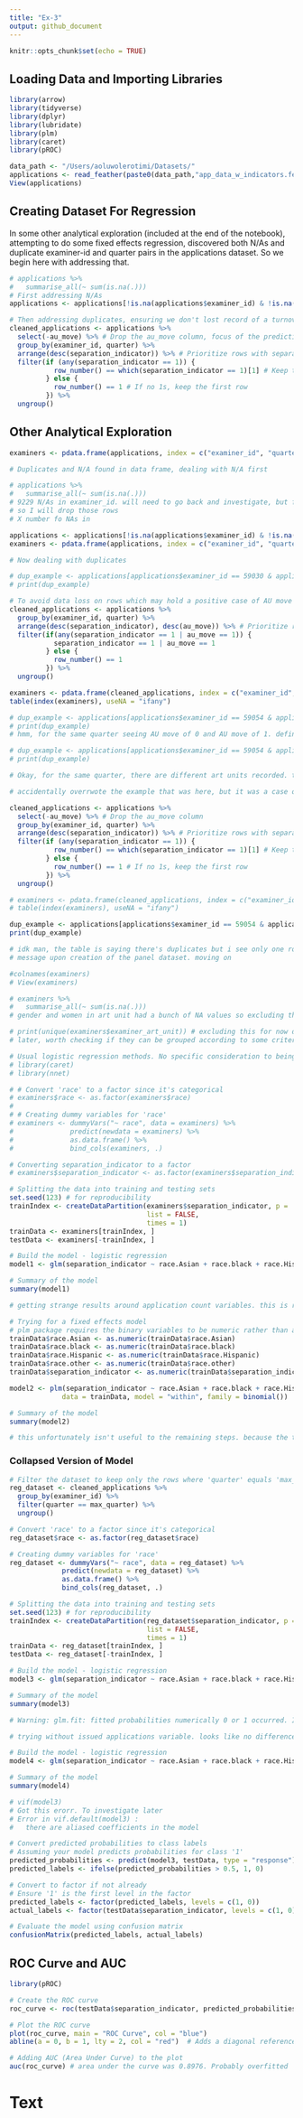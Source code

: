 ```yaml
---
title: "Ex-3"
output: github_document
---
```


```r
knitr::opts_chunk$set(echo = TRUE)
```

## Loading Data and Importing Libraries

```r
library(arrow)
library(tidyverse)
library(dplyr)
library(lubridate)
library(plm)
library(caret)
library(pROC)
```

```r
data_path <- "/Users/aoluwolerotimi/Datasets/"
applications <- read_feather(paste0(data_path,"app_data_w_indicators.feather"))
View(applications)
```

## Creating Dataset For Regression

In some other analytical exploration (included at the end of the notebook), attempting to do some fixed effects regression, discovered both N/As and duplicate examiner-id and quarter pairs in the applications dataset. So we begin here with addressing that.

```r
# applications %>%
#   summarise_all(~ sum(is.na(.)))
# First addressing N/As
applications <- applications[!is.na(applications$examiner_id) & !is.na(applications$quarter), ]

# Then addressing duplicates, ensuring we don't lost record of a turnover
cleaned_applications <- applications %>%
  select(-au_move) %>% # Drop the au_move column, focus of the predictive model will be separation indicator
  group_by(examiner_id, quarter) %>%
  arrange(desc(separation_indicator)) %>% # Prioritize rows with separation_indicator = 1
  filter(if (any(separation_indicator == 1)) {
           row_number() == which(separation_indicator == 1)[1] # Keep the first row with separation_indicator = 1
         } else {
           row_number() == 1 # If no 1s, keep the first row
         }) %>%
  ungroup()
```



## Other Analytical Exploration

```r
examiners <- pdata.frame(applications, index = c("examiner_id", "quarter"), drop.index = FALSE)
```

```r
# Duplicates and N/A found in data frame, dealing with N/A first

# applications %>%
#   summarise_all(~ sum(is.na(.)))
# 9229 N/As in examiner_id. will need to go back and investigate, but for now focusing on learning objective of predictive modeling and evaluating performance
# so I will drop those rows
# X number fo NAs in 

applications <- applications[!is.na(applications$examiner_id) & !is.na(applications$quarter), ]
examiners <- pdata.frame(applications, index = c("examiner_id", "quarter"), drop.index = FALSE)
```

```r
# Now dealing with duplicates

# dup_example <- applications[applications$examiner_id == 59030 & applications$quarter == "2009/3", ]
# print(dup_example)
```

```r
# To avoid data loss on rows which may hold a positive case of AU move or seperation, conditionally removing duplicates at first
cleaned_applications <- applications %>%
  group_by(examiner_id, quarter) %>%
  arrange(desc(separation_indicator), desc(au_move)) %>% # Prioritize rows with 1s
  filter(if(any(separation_indicator == 1 | au_move == 1)) {
           separation_indicator == 1 | au_move == 1
         } else {
           row_number() == 1
         }) %>%
  ungroup()
```

```r
examiners <- pdata.frame(cleaned_applications, index = c("examiner_id", "quarter"), drop.index = FALSE)
table(index(examiners), useNA = "ifany")
```

```r
# dup_example <- applications[applications$examiner_id == 59054 & applications$quarter == "2001/2", ]
# print(dup_example)
# hmm, for the same quarter seeing AU move of 0 and AU move of 1. definitely have to revisit process of creating panel dataset in Ex 2

# dup_example <- applications[applications$examiner_id == 59054 & applications$quarter == "2002/1", ] # not the right example
# print(dup_example)

# Okay, for the same quarter, there are different art units recorded. to keep moving with the exercise, I will focus just on the separation_indicator

# accidentally overrwote the example that was here, but it was a case of the same quarter having different separation_indicator values

```

```r
cleaned_applications <- applications %>%
  select(-au_move) %>% # Drop the au_move column
  group_by(examiner_id, quarter) %>%
  arrange(desc(separation_indicator)) %>% # Prioritize rows with separation_indicator = 1
  filter(if (any(separation_indicator == 1)) {
           row_number() == which(separation_indicator == 1)[1] # Keep the first row with separation_indicator = 1
         } else {
           row_number() == 1 # If no 1s, keep the first row
         }) %>%
  ungroup()
```

```r
# examiners <- pdata.frame(cleaned_applications, index = c("examiner_id", "quarter"), drop.index = FALSE)
# table(index(examiners), useNA = "ifany")

dup_example <- applications[applications$examiner_id == 59054 & applications$quarter%in% c("2001/3"), ]
print(dup_example)

# idk man, the table is saying there's duplicates but i see only one row for 59054 and 2001/3 and not getting the previous duplicate erorr
# message upon creation of the panel dataset. moving on
```

```r
#colnames(examiners)
# View(examiners)

# examiners %>%
#   summarise_all(~ sum(is.na(.)))
# gender and women in art unit had a bunch of NA values so excluding them for this exercise

# print(unique(examiners$examiner_art_unit)) # excluding this for now due to high cardinality. 
# later, worth checking if they can be grouped according to some criteria
```

```r
# Usual logistic regression methods. No specific consideration to being panel data
# library(caret)
# library(nnet) 

# # Convert 'race' to a factor since it's categorical
# examiners$race <- as.factor(examiners$race)
# 
# # Creating dummy variables for 'race'
# examiners <- dummyVars("~ race", data = examiners) %>% 
#              predict(newdata = examiners) %>% 
#              as.data.frame() %>%
#              bind_cols(examiners, .)

# Converting separation_indicator to a factor
# examiners$separation_indicator <- as.factor(examiners$separation_indicator)
```

```r
# Splitting the data into training and testing sets
set.seed(123) # for reproducibility
trainIndex <- createDataPartition(examiners$separation_indicator, p = .8, 
                                  list = FALSE, 
                                  times = 1)
trainData <- examiners[trainIndex, ]
testData <- examiners[-trainIndex, ]
```

```r
# Build the model - logistic regression
model1 <- glm(separation_indicator ~ race.Asian + race.black + race.Hispanic + race.other + tenure_days + new_applications + abn_applications + pen_applications + iss_applications + art_unit_hc + Asian_in_art_unit + Black_in_art_unit + White_in_art_unit + Other_in_art_unit, family = binomial, data = trainData)

# Summary of the model
summary(model1)

# getting strange results around application count variables. this is reasonable, there's probably multicollinearity there
```

```r
# Trying for a fixed effects model
# plm package requires the binary variables to be numeric rather than as factors
trainData$race.Asian <- as.numeric(trainData$race.Asian)
trainData$race.black <- as.numeric(trainData$race.black)
trainData$race.Hispanic <- as.numeric(trainData$race.Hispanic)
trainData$race.other <- as.numeric(trainData$race.other)
trainData$separation_indicator <- as.numeric(trainData$separation_indicator)

model2 <- plm(separation_indicator ~ race.Asian + race.black + race.Hispanic + race.other + tenure_days + new_applications + abn_applications + pen_applications + iss_applications + art_unit_hc + Asian_in_art_unit + Black_in_art_unit + White_in_art_unit + Other_in_art_unit, 
             data = trainData, model = "within", family = binomial())

# Summary of the model
summary(model2)

# this unfortunately isn't useful to the remaining steps. because the train and test split was without consideration for being panel data
```

### Collapsed Version of Model

```r
# Filter the dataset to keep only the rows where 'quarter' equals 'max_quarter'
reg_dataset <- cleaned_applications %>%
  group_by(examiner_id) %>%
  filter(quarter == max_quarter) %>%
  ungroup()
```

```r
# Convert 'race' to a factor since it's categorical
reg_dataset$race <- as.factor(reg_dataset$race)

# Creating dummy variables for 'race'
reg_dataset <- dummyVars("~ race", data = reg_dataset) %>%
             predict(newdata = reg_dataset) %>%
             as.data.frame() %>%
             bind_cols(reg_dataset, .)
```

```r
# Splitting the data into training and testing sets
set.seed(123) # for reproducibility
trainIndex <- createDataPartition(reg_dataset$separation_indicator, p = .8, 
                                  list = FALSE, 
                                  times = 1)
trainData <- reg_dataset[trainIndex, ]
testData <- reg_dataset[-trainIndex, ]
```

```r
# Build the model - logistic regression
model3 <- glm(separation_indicator ~ race.Asian + race.black + race.Hispanic + race.other + tenure_days + new_applications + abn_applications + pen_applications + iss_applications + art_unit_hc + Asian_in_art_unit + Black_in_art_unit + White_in_art_unit + Other_in_art_unit, family = binomial, data = trainData)

# Summary of the model
summary(model3)

# Warning: glm.fit: fitted probabilities numerically 0 or 1 occurred. Investigate later
```

```r
# trying without issued applications variable. looks like no difference

# Build the model - logistic regression
model4 <- glm(separation_indicator ~ race.Asian + race.black + race.Hispanic + race.other + tenure_days + new_applications + abn_applications + pen_applications + art_unit_hc + Asian_in_art_unit + Black_in_art_unit + White_in_art_unit + Other_in_art_unit, family = binomial, data = trainData)

# Summary of the model
summary(model4)
```

```r
# vif(model3)
# Got this erorr. To investigate later
# Error in vif.default(model3) : 
#   there are aliased coefficients in the model
```

```r
# Convert predicted probabilities to class labels
# Assuming your model predicts probabilities for class '1'
predicted_probabilities <- predict(model3, testData, type = "response")
predicted_labels <- ifelse(predicted_probabilities > 0.5, 1, 0)

# Convert to factor if not already
# Ensure '1' is the first level in the factor
predicted_labels <- factor(predicted_labels, levels = c(1, 0))
actual_labels <- factor(testData$separation_indicator, levels = c(1, 0))

# Evaluate the model using confusion matrix
confusionMatrix(predicted_labels, actual_labels)

```

## ROC Curve and AUC

```r
library(pROC)

# Create the ROC curve
roc_curve <- roc(testData$separation_indicator, predicted_probabilities)

# Plot the ROC curve
plot(roc_curve, main = "ROC Curve", col = "blue")
abline(a = 0, b = 1, lty = 2, col = "red")  # Adds a diagonal reference line

# Adding AUC (Area Under Curve) to the plot
auc(roc_curve) # area under the curve was 0.8976. Probably overfitted

```

# Text
